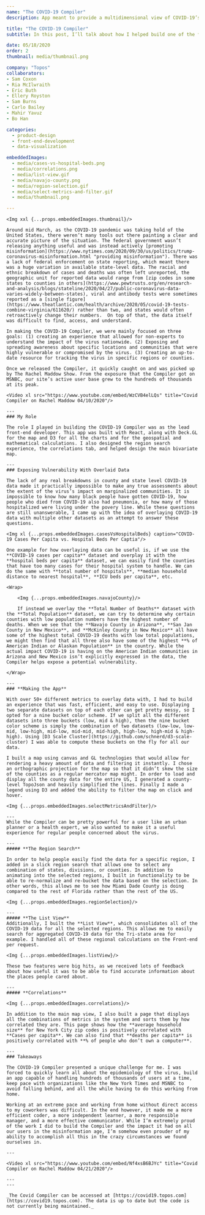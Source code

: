 ```yaml
---
name: "The COVID-19 Compiler"
description: App meant to provide a multidimensional view of COVID-19’s impact in counties across the US. It encompasses the mapping of vulnerable populations, state and local policies to reduce transmission, and data on medical / health care resources. Featured extensively on the Rachel Maddow Show. 

title: "The COVID-19 Compiler"
subtitle: In this post, I’ll talk about how I helped build one of the first publically available visualization tools released to try to understand COVID-19. This app was meant to provide a multidimensional view of COVID-19’s impact in counties across the US. It encompasses the mapping of vulnerable populations, state and local policies to reduce transmission, and data on medical / health care resources. The COVID-19 Compiler has been featured extensively on the Rachel Maddow Show. 

date: 05/18/2020
order: 2
thumbnail: media/thumbnail.png

company: "Topos"
collaborators: 
- Sam Coxon
- Ria McIlwraith
- Eric Buth
- Ellery Royston
- Sam Burns
- Carlo Bailey
- Mahir Yavuz
- Bo Han

categories:
  - product-design
  - front-end-development
  - data-visualization

embeddedImages:
  - media/cases-vs-hospital-beds.png
  - media/correlations.png
  - media/list-view.gif
  - media/navajo-county.png
  - media/region-selection.gif
  - media/select-metrics-and-filter.gif
  - media/thumbnail.png

---
```


	<Img xxl {...props.embeddedImages.thumbnail}/>

	Around mid March, as the COVID-19 pandemic was taking hold of the United States, there weren’t many tools out there painting a clear and accurate picture of the situation. The federal government wasn’t releasing anything useful and was instead actively [promoting misinformation](https://www.nytimes.com/2020/09/30/us/politics/trump-coronavirus-misinformation.html "providing misinformation"). There was a lack of federal enforcement on state reporting, which meant there was a huge variation in available state-level data. The racial and ethnic breakdown of cases and deaths was often left unreported, the geographic unit for reported data would range from [zip codes in some states to counties in others](https://www.pewtrusts.org/en/research-and-analysis/blogs/stateline/2020/04/27/public-coronavirus-data-varies-widely-between-states), viral and antibody tests were sometimes reported as a [single figure](https://www.theatlantic.com/health/archive/2020/05/covid-19-tests-combine-virginia/611620/) rather than two, and states would often retroactively change their numbers.  On top of that, the data itself was difficult to find, access, and understand. 

	In making the COVID-19 Compiler, we were mainly focused on three goals: (1) creating an experience that allowed for non-experts to understand the impact of the virus nationwide. (2) Exposing and spreading awareness about specific locations and communities that were highly vulnerable or compromised by the virus. (3) Creating an up-to-date resource for tracking the virus in specific regions or counties.

	Once we released the Compiler, it quickly caught on and was picked up by The Rachel Maddow Show. From the exposure that the Compiler got on MSNBC, our site’s active user base grew to the hundreds of thousands at its peak. 
	
	<Video xl src="https://www.youtube.com/embed/WzCVB4elLQs" title="Covid Compiler on Rachel Maddow 04/10/2020"/>

	---
	### My Role

	The role I played in building the COVID-19 Compiler was as the lead front-end developer. This app was built with React, along with Deck.GL for the map and D3 for all the charts and for the geospatial and mathematical calculations. I also designed the region search experience, the correlations tab, and helped design the main bivariate map.

	---
	### Exposing Vulnerability With Overlaid Data

	The lack of any real breakdowns in county and state level COVID-19 data made it practically impossible to make any true assessments about the extent of the virus’s impact on marginalized communities. It is impossible to know how many black people have gotten COVID-19, how people who died from COVID-19 also had pneumonia, or how many of those hospitalized were living under the povery line. While these questions are still unanswerable, I came up with the idea of overlaying COVID-19 data with multiple other datasets as an attempt to answer these questions. 

	<Img xl {...props.embeddedImages.casesVsHospitalBeds} caption="COVID-19 Cases Per Capita vs. Hospital Beds Per Captia"/>

	One example for how overlaying data can be useful is, if we use the **COVID-19 cases per capita** dataset and overplay it with the **hospital beds per capita** dataset, we can easily find the counties that have too many cases for their hospital system to handle. We can do the same with **total number of hospitals**, **median household distance to nearest hospital**, **ICU beds per capita**, etc. 

	<Wrap>

		<Img {...props.embeddedImages.navajoCounty}/>

		If instead we overlay the **Total Number of Deaths** dataset with the **Total Population** dataset, we can try to determine why certain counties with low population numbers have the highest number of deaths. When we see that the **Navajo County in Arizona**, **San Jan County in New Mexico**, and **McKinley County in New Mexico** all have some of the highest total COVID-19 deaths with low total populations, we might then find that all three also have some of the highest **% of American Indian or Alaskan Population** in the country. While the actual impact COVID-19 is having on the American Indian communities in Arizona and New Mexico isn’t explicitly expressed in the data, the Compiler helps expose a potential vulnerability.

	</Wrap>

	---
	### **Making the App**

	With over 50+ different metrics to overlay data with, I had to build an experience that was fast, efficient, and easy to use. Displaying two separate datasets on top of each other can get pretty messy, so I opted for a nine bucket color scheme. If we split all the different datasets into three buckets (low, mid & high), then the nine bucket color scheme is simply the combination of two datasets (low-low, low-mid, low-high, mid-low, mid-mid, mid-high, high-low, high-mid & high-high). Using [D3 Scale Cluster](https://github.com/schnerd/d3-scale-cluster) I was able to compute these buckets on the fly for all our data. 

	I built a map using canvas and GL technologies that would allow for rendering a heavy amount of data and filtering it instantly. I chose an orthographic projection for the map so that it didn’t skew the size of the counties as a regular mercator map might. In order to load and display all the county data for the entire US, I generated a county-level TopoJson and heavily simplified the lines. Finally I made a legend using D3 and added the ability to filter the map on click and hover. 

	<Img {...props.embeddedImages.selectMetricsAndFilter}/>

	---
	While the Compiler can be pretty powerful for a user like an urban planner or a health expert, we also wanted to make it a useful experience for regular people concerned about the virus. 

	---
	##### **The Region Search**

	In order to help people easily find the data for a specific region, I added in a slick region search that allows one to select any combination of states, divisions, or counties. In addition to animating into the selected regions, I built in functionality to be able to re-normalize and re-bucket the data based on the selection. In other words, this allows me to see how Miami Dade County is doing compared to the rest of Florida rather than the rest of the US. 

	<Img {...props.embeddedImages.regionSelection}/>

	---
	##### **The List View**
	Additionally, I built the **List View**, which consolidates all of the COVID-19 data for all the selected regions. This allows me to easily search for aggregated COVID-19 data for the Tri-state area for example. I handled all of these regional calculations on the Front-end per request. 
	
	<Img {...props.embeddedImages.listView}/>

	These two features were big hits, as we received lots of feedback about how useful it was to be able to find accurate information about  the places people cared about.
	
	---
	##### **Correlations**

	<Img {...props.embeddedImages.correlations}/>

	In addition to the main map view, I also built a page that displays all the combinations of metrics in the system and sorts them by how correlated they are. This page shows how the **average household size** for New York City zip codes is positively correlated with **Cases per capita**. We can also find that **deaths per capita** is positively correlated with **% of people who don’t own a computer**. 

	---
	### Takeaways

	The COVID-19 Compiler presented a unique challenge for me. I was forced to quickly learn all about the epidemiology of the virus, build an app capable of handling hundreds of thousands of users at a time, keep pace with organizations like the New York Times and MSNBC to avoid falling behind, and all the while having to do this working from home. 
	
	Working at an extreme pace and working from home without direct access to my coworkers was difficult. In the end however, it made me a more efficient coder, a more independent learner, a more responsible manager, and a more effective communicator. While I’m extremely proud of the work I did to build the Compiler and the impact it had on all our users in the misinformation age, I’m somehow even prouder of my ability to accomplish all this in the crazy circumstances we found ourselves in. 

	---

	<Video xl src="https://www.youtube.com/embed/Nf4xsB6BJYc" title="Covid Compiler on Rachel Maddow 04/21/2020"/>

	---
	---

	_The Covid Compiler can be accessed at [https://covid19.topos.com](https://covid19.topos.com). The data is up to date but the code is not currently being maintained._


	
